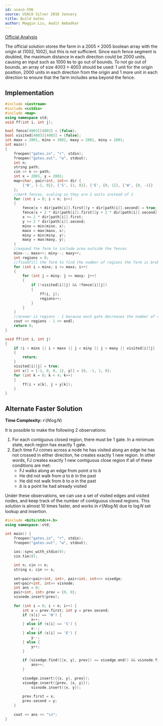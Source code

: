 ```yaml
---
id: usaco-596
source: USACO Silver 2016 January
title: Build Gates
author: Maggie Liu, Aadit Ambadkar
---
```


[Official Analysis](http://www.usaco.org/current/data/sol_gates_silver_jan16.html)

<Warning>

The official solution stores the farm in a $2005 \times 2005$ boolean array with
the origin at $(1002, 1002)$, but this is not sufficient. Since each fence
segment is doubled, the maximum distance in each direction could be $2000$
units, causing an input such as $1000$ $\texttt{N}$s to go out of bounds. To not
go out of bounds, an array of size $4003 \times 4003$ should be used: $1$ unit
for the origin position, $2000$ units in each direction from the origin and $1$
more unit in each direction to ensure that the farm includes area beyond the
fence.

</Warning>

<LanguageSection>

<CPPSection>

## Implementation

```cpp
#include <iostream>
#include <cstdio>
#include <map>
using namespace std;
void ff(int i, int j);

bool fence[4003][4003] = {false};
bool visited[4003][4003] = {false};
int maxx = 2001, minx = 2001, maxy = 2001, miny = 2001;
int main()
{
	freopen("gates.in", "r", stdin);
	freopen("gates.out", "w", stdout);
	int n;
	string path;
	cin >> n >> path;
	int x = 2001, y = 2001;
	map<char, pair<int, int>> dir {
		{'N', {-1, 0}}, {'S', {1, 0}}, {'E', {0, 1}}, {'W', {0, -1}}
	};
	//mark fences, scaling so they are 2 units instead of 1
	for (int i = 0; i < n; i++)
	{
		fence[x + dir[path[i]].first][y + dir[path[i]].second] = true;
		fence[x + 2 * dir[path[i]].first][y + 2 * dir[path[i]].second] = true;
		x += 2 * dir[path[i]].first;
		y += 2 * dir[path[i]].second;
		minx = min(minx, x);
		maxx = max(maxx, x);
		miny = min(miny, y);
		maxy = max(maxy, y);
	}
	//expand the farm to include area outside the fences
	minx--; maxx++; miny--; maxy++;
	int regions = 0;
	//floodfill the farm to find the number of regions the farm is broken into
	for (int i = minx; i <= maxx; i++)
	{
		for (int j = miny; j <= maxy; j++)
		{
			if (!visited[i][j] && !fence[i][j])
			{
				ff(i, j);
				regions++;
			}
		}
	}
	//answer is regions - 1 because each gate decreases the number of regions by 1
	cout << regions - 1 << endl;
	return 0;
}

void ff(int i, int j)
{
	if (i < minx || i > maxx || j < miny || j > maxy || visited[i][j] || fence[i][j])
	{
		return;
	}
	visited[i][j] = true;
	int x[] = {-1, 0, 0, 1}, y[] = {0, -1, 1, 0};
	for (int k = 0; k < 4; k++)
	{
		ff(i + x[k], j + y[k]);
	}
}
```

</CPPSection>

</LanguageSection>

<LanguageSection>

<CPPSection>

## Alternate Faster Solution
**Time Complexity:** $\mathcal{O}(N\log N)$

It is possible to make the following 2 observations:

1. For each contiguous closed region, there must be 1 gate. In a minimum state, each region has exactly 1 gate.
2. Each time FJ comes across a node he has visited along an edge he has not crossed in either direction, he creates exactly 1 new region. In other words, FJ creates exactly 1 new contiguous close region if all of these conditions are met:
	* FJ walks along an edge from point $a$ to $b$
	* He did not walk from $a$ to $b$ in the past
	* He did not walk from $b$ to $a$ in the past
	* $b$ is a point he had already visited

Under these observations, we can use a set of visited edges and visited nodes, and keep track of the number of contiguous closed regions. This solution is almost 10 times faster, and works in $\mathcal{O}(N\log N)$ due to $\log N$ set lookup and insertion. 

```cpp
#include <bits/stdc++.h>
using namespace::std;

int main() {
	freopen("gates.in", "r", stdin);
	freopen("gates.out", "w", stdout);
	
	ios::sync_with_stdio(0);
	cin.tie(0);

	int n; cin >> n;
	string s; cin >> s;
	
	set<pair<pair<int, int>, pair<int, int>>> visedge;
	set<pair<int, int>> visnode;
	int ans = 0;
	pair<int, int> prev = {0, 0};
	visnode.insert(prev);
	
	for (int i = 0; i < n; i++) {
		int x = prev.first; int y = prev.second;
		if (s[i] == 'N') {
			x++;
		} else if (s[i] == 'S') {
			x--;
		} else if (s[i] == 'E') {
			y--;
		} else {
			y++;
		}
			  
		if (visedge.find({{x, y}, prev}) == visedge.end() && visnode.find({x, y}) != visnode.end()) {
			ans++;
		}
			  
		visedge.insert({{x, y}, prev});
		visedge.insert({prev, {x, y}});
        	visnode.insert({x, y});
			  
		prev.first = x;
		prev.second = y;
	}
			  
	cout << ans << "\n";
}
```
</CPPSection>

</LanguageSection>

